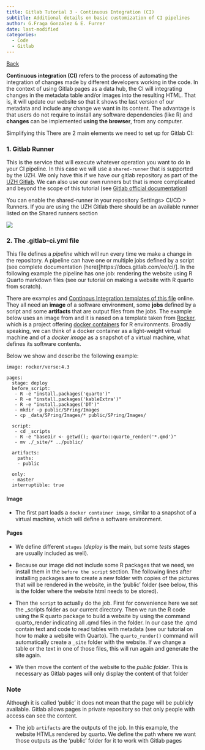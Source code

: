 ```yaml
---
title: Gitlab Tutorial 3 - Continuous Integration (CI)
subtitle: Additional details on basic customization of CI pipelines
author: G.Fraga Gonzalez & E. Furrer
date: last-modified
categories:
  - Code
  - Gitlab
---
```


[Back](index.qmd)

**Continuous integration (CI)** refers to the process of automating the integration of changes made by different developers working in the code. In the context of using Gitlab pages as a data hub, the CI will integrating changes in the metadata table and/or images into the resulting HTML. That is, it will update our website so that it shows the last version of our metadata and include any change we want in its content. The advantage is that users do not require to install any software dependencies (like R) and **changes** can be implemented **using the browser**, from any computer.

Simplifying this There are 2 main elements we need to set up for Gitlab CI:

### 1. Gitlab Runner

This is the service that will execute whatever operation you want to do in your CI pipeline. In this case we will use a `shared-runner` that is supported by the UZH. We only have this if we have our gitlab repository as part of the [UZH Gitlab](https://gitlab.uzh.ch/). We can also use our own runners but that is more complicated and beyond the scope of this tutorial (see [Gitlab official documentation](https://docs.gitlab.com/runner/))

You can enable the shared-runner in your repository Settings\> CI/CD \> Runners. If you are using the UZH Gitlab there should be an available runner listed on the Shared runners section

![](images/GitlabRunner-01.gif)

### 2. The .gitlab-ci.yml file

This file defines a *pipeline* which will run every time we make a change in the repository. A pipeline can have one or multiple jobs defined by a script (see complete documentation (here)\[https://docs.gitlab.com/ee/ci/\]. In the following example the pipeline has one job: rendering the website using R Quarto markdown files (see our tutorial on making a website with R quarto from scratch).

There are examples and [Continous Integration templates of this file](https://docs.gitlab.com/ee/user/project/pages/getting_started/pages_ci_cd_template.html) online. They all need an **image** of a software environment, some **jobs** defined by a script and some **artifacts** that are output files from the jobs. The example below uses an image from and it is nased on a template taken from [Rocker](https://rocker-project.org/), which is a project offering [docker containers](https://www.docker.com/resources/what-container/#:~:text=A%20Docker%20container%20image%20is,tools%2C%20system%20libraries%20and%20settings) for R environments. Broadly speaking, we can think of a docker container as a light-weight virtual machine and of a *docker image* as a snapshot of a virtual machine, what defines its software contents.

Below we show and describe the following example:

``` {style="background: whitesmoke"}
image: rocker/verse:4.3

pages:
  stage: deploy
  before_script:
   - R -e "install.packages('quarto')" 
   - R -e "install.packages('kableExtra')" 
   - R -e "install.packages('DT')"  
   - mkdir -p public/SPring/Images
   - cp _data/SPring/Images/* public/SPring/Images/   
  
  script:   
   - cd _scripts
   - R -e "baseDir <- getwd(); quarto::quarto_render('*.qmd')"
   - mv ./_site/* ../public/ 
  
  artifacts:    
    paths:
    - public    
     
  only:
  - master
  interruptible: true
```

#### Image

-   The first part loads a `docker container image`, similar to a snapshot of a virtual machine, which will define a software environment.

#### Pages

-   We define different `stages` (*deploy* is the main, but some *tests* stages are usually included as well).

-   Because our image did not include some R packages that we need, we install them in the `before the script` section. The following lines after installing packages are to create a new folder with copies of the pictures that will be rendered in the website, in the 'public' folder (see below, this is the folder where the website html needs to be stored).

-   Then the `script` to actually do the job. First for convenience here we set the \_scripts folder as our current directory. Then we run the R code using the R quarto package to build a website by using the command quarto_render indicating all .qmd files in the folder. In our case the .qmd contain text and code to read tables with metadata (see our tutorial on how to make a website with Quarto). The `quarto_render()` command will automatically create a `_site` folder with the website. If we change a table or the text in one of those files, this will run again and generate the site again.

-   We then move the content of the website to the *public folder*. This is necessary as Gitlab pages will only display the content of that folder

::: callout-note
### Note

Although it is called 'public' it does not mean that the page will be publicly available. Gitlab allows pages in private repository so that only people with access can see the content.
:::

-   The job `artifacts` are the outputs of the job. In this example, the website HTMLs rendered by quarto. We define the path where we want those outputs as the 'public' folder for it to work with Gitlab pages
